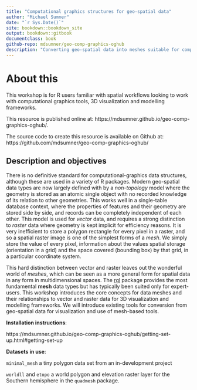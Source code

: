 ```yaml
---
title: "Computational graphics structures for geo-spatial data"
author: "Michael Sumner"
date: "`r Sys.Date()`"
site: bookdown::bookdown_site
output: bookdown::gitbook
documentclass: book
github-repo: mdsumner/geo-comp-graphics-oghub
description: "Converting geo-spatial data into meshes suitable for computational graphics systems. "
---
```


# About this

This workshop is for R users familiar with spatial workflows looking to work with computational graphics tools, 3D visualization and modelling frameworks. 

This resource is published online at: https://mdsumner.github.io/geo-comp-graphics-oghub/.

The source code to create this resource is available on Github at:  https://github.com/mdsumner/geo-comp-graphics-oghub/ 

## Description and objectives

There is no definitive standard for computational-graphics data structures, although these are used in a variety of R packages. Modern geo-spatial data types are now largely defined with by a *non-topology* model where the geometry is stored as an atomic single object with no recorded knowledge of its relation to other geometries. This works well in a single-table database context, where the properties of features and their geometry are stored side by side, and records can be completely independent of each other. This model is used for *vector* data, and requires a strong distinction to *raster* data where geometry is kept implicit for efficiency reasons. It is very inefficient to store a polygon rectangle for every pixel in a raster, and so a spatial raster image is one of the simplest forms of a *mesh*. We simply store the value of every pixel, information about the values spatial storage (orientation in a grid) and the space covered (bounding box) by that grid, in a particular coordinate system. 

This hard distinction between vector and raster leaves out the wonderful world of *meshes*, which can be seen as a more general form for spatial data in any form in multidimensional spaces. 
The [rgl](https://CRAN.r-project.org/package=rgl) package provides the most fundamental **mesh** data types but has typically been suited only for expert-users. This workshop introduces the core concepts for data meshes and their relationships to vector and raster data for 3D visualization and modelling frameworks. We will introduce existing tools for conversion from geo-spatial data for visualization and use of mesh-based tools. 

**Installation instructions**: 

https://mdsumner.github.io/geo-comp-graphics-oghub/getting-set-up.html#getting-set-up

**Datasets in use**: 

`minimal_mesh` a tiny polygon data set from an in-development project

`worldll` and `etopo` a world polygon and elevation raster layer for the Southern hemisphere in the `quadmesh` package. 

